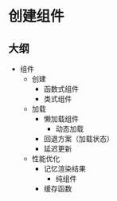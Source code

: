 # 创建组件

## 大纲

- 组件
  - 创建
    - 函数式组件
    - 类式组件
  - 加载
    - 懒加载组件
      - 动态加载
    - 回退方案（加载状态）
    - 延迟更新
  - 性能优化
    - 记忆渲染结果
      - 纯组件
    - 缓存函数
